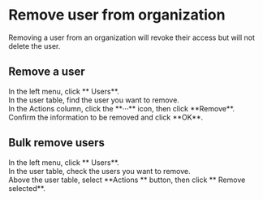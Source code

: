 # Remove user from organization <Icon name="xpack"/>

Removing a user from an organization will revoke their access but will not delete the user.

## Remove a user

<Steps>

<div>
<Nav name="console" />
</div>

<div>
In the left menu, click **<Icon name="UserO" /> Users**.
</div>

<div>
In the user table, find the user you want to remove.
</div>

<div>
In the Actions column, click the **···** icon, then click **Remove**.
</div>

<div>
Confirm the information to be removed and click **OK**.
</div>

</Steps>


## Bulk remove users

<Steps>

<div>
<Nav name="console" />
</div>

<div>
In the left menu, click **<Icon name="UserO" /> Users**.
</div>

<div>
In the user table, check the users you want to remove.
</div>

<div>
Above the user table, select **Actions <Icon name="chevron-down" />** button, then click **<Icon name="CircleMinus" /> Remove selected**.
</div>

</Steps>